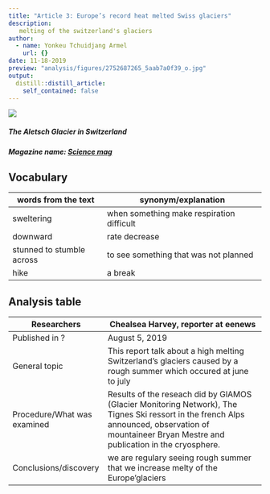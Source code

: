 ```yaml
---
title: "Article 3: Europe’s record heat melted Swiss glaciers"
description:
   melting of the switzerland's glaciers
author:
  - name: Yonkeu Tchuidjang Armel
    url: {}
date: 11-18-2019
preview: "analysis/figures/2752687265_5aab7a0f39_o.jpg"
output:
  distill::distill_article:
    self_contained: false
---
```



![](analysis/figures/2752687265_5aab7a0f39_o.jpg)

##### The Aletsch Glacier in Switzerland

##### Magazine name: [Science mag](https://www.sciencemag.org/news/2019/08/europes-record-heat-melted-swiss-glaciers)

## Vocabulary

| words from the text       | synonym/explanation                        |
| ------------------------- | ------------------------------------------ |
| sweltering                | when something make respiration difficult  |
| downward                  | rate decrease                              |
| stunned to stumble across | to see something that was not planned      |
| hike                      | a break                                    |


## Analysis table


| Researchers                 | Chealsea Harvey, reporter at eenews                                                                          |
| ------------------------- | ------------------------------------------ |
| Published in ?              | August 5, 2019                                                                                               |
| General topic               | This report talk about a high melting Switzerland's glaciers                                                                                      caused by a rough summer which occured at june to july |
| Procedure/What was examined | Results of the reseach did by GlAMOS (Glacier Monitoring Network), The Tignes Ski ressort in the french Alps announced, observation of mountaineer Bryan Mestre and publication in the cryosphere. |
| Conclusions/discovery       | we are regulary seeing rough summer that we increase melty of the Europe'glaciers                             |




